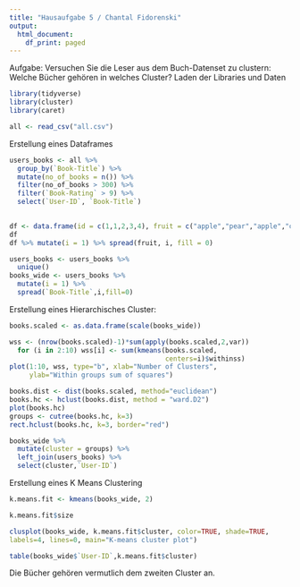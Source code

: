 ```yaml
---
title: "Hausaufgabe 5 / Chantal Fidorenski"
output:
  html_document:
    df_print: paged
---
```

Aufgabe: Versuchen Sie die Leser aus dem Buch-Datenset zu clustern: Welche Bücher gehören in welches Cluster?
Laden der Libraries und Daten 
```r
library(tidyverse)
library(cluster)
library(caret)
```

```r
all <- read_csv("all.csv")
```
Erstellung eines Dataframes 
```r
users_books <- all %>%
  group_by(`Book-Title`) %>%
  mutate(no_of_books = n()) %>%
  filter(no_of_books > 300) %>%
  filter(`Book-Rating` > 9) %>%
  select(`User-ID`, `Book-Title`)
  
```

```r
df <- data.frame(id = c(1,1,2,3,4), fruit = c("apple","pear","apple","orange","apple"))
df
df %>% mutate(i = 1) %>% spread(fruit, i, fill = 0)
```


```r
users_books <- users_books %>%
  unique()
books_wide <- users_books %>%
  mutate(i = 1) %>%
  spread(`Book-Title`,i,fill=0)
```
Erstellung eines Hierarchisches Cluster: 

```r
books.scaled <- as.data.frame(scale(books_wide))
```

```r
wss <- (nrow(books.scaled)-1)*sum(apply(books.scaled,2,var))
  for (i in 2:10) wss[i] <- sum(kmeans(books.scaled,
                                       centers=i)$withinss)
plot(1:10, wss, type="b", xlab="Number of Clusters",
     ylab="Within groups sum of squares")
```


```r
books.dist <- dist(books.scaled, method="euclidean")
books.hc <- hclust(books.dist, method = "ward.D2")
plot(books.hc)
groups <- cutree(books.hc, k=3) 
rect.hclust(books.hc, k=3, border="red")
```

```r
books_wide %>%
  mutate(cluster = groups) %>%
  left_join(users_books) %>%
  select(cluster,`User-ID`)
```
Erstellung eines K Means Clustering

```r
k.means.fit <- kmeans(books_wide, 2) 
```

```r
k.means.fit$size
```

```r
clusplot(books_wide, k.means.fit$cluster, color=TRUE, shade=TRUE,
labels=4, lines=0, main="K-means cluster plot")
```


```r
table(books_wide$`User-ID`,k.means.fit$cluster)
```
Die Bücher gehören vermutlich dem zweiten Cluster an. 